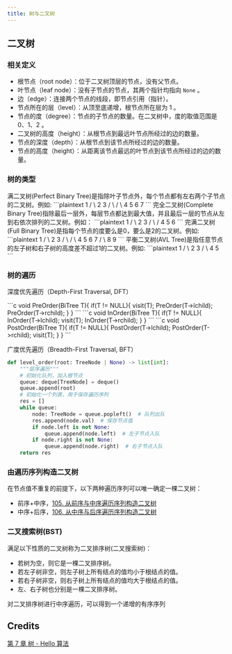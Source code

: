 ```yaml
---
title: 树与二叉树
---
```



## 二叉树

### 相关定义

- 根节点（root node）：位于二叉树顶层的节点，没有父节点。
- 叶节点（leaf node）：没有子节点的节点，其两个指针均指向 `None` 。
- 边（edge）：连接两个节点的线段，即节点引用（指针）。
- 节点所在的层（level）：从顶至底递增，根节点所在层为 1 。
- 节点的度（degree）：节点的子节点的数量。在二叉树中，度的取值范围是 0、1、2 。
- 二叉树的高度（height）：从根节点到最远叶节点所经过的边的数量。
- 节点的深度（depth）：从根节点到该节点所经过的边的数量。
- 节点的高度（height）：从距离该节点最远的叶节点到该节点所经过的边的数量。

### 树的类型

<Tabs>
  <TabItem label="满二叉树">
    满二叉树(Perfect Binary Tree)是指除叶子节点外，每个节点都有左右两个子节点的二叉树。例如:
    ```plaintext
                1
              /   \
             2     3
            / \   / \
           4   5 6   7
    ```
  </TabItem>
  <TabItem label="完全二叉树">
    完全二叉树(Complete Binary Tree)指除最后一层外，每层节点都达到最大值，并且最后一层的节点从左到右依次排列的二叉树。例如：
    ```plaintext
                1
              /   \
             2     3
            / \   /
           4   5 6
    ```
  </TabItem>
  <TabItem label="完满二叉树">
    完满二叉树(Full Binary Tree)是指每个节点的度要么是0，要么是2的二叉树。例如:
    ```plaintext
                1
              /   \
             2     3
            / \   / \
           4   5 6   7
              / \
             8   9
    ```
    </TabItem>
    <TabItem label="平衡二叉树">
    平衡二叉树(AVL Tree)是指任意节点的左子树和右子树的高度差不超过1的二叉树。例如:
    ```plaintext
                1
              /   \
             2     3
            / \
           4   5
    ```
    </TabItem>
</Tabs>


### 树的遍历

深度优先遍历（Depth-First Traversal, DFT）

<Tabs>
  <TabItem label="PreOrder">
    ```c
    void PreOrder(BiTree T){
        if(T != NULL){
            visit(T);
            PreOrder(T->lchild);
            PreOrder(T->rchild);
        }
    }
    ```
  </TabItem>
  <TabItem label="InOrder">
    ```c
    void InOrder(BiTree T){
        if(T != NULL){
            InOrder(T->lchild);
            visit(T);
            InOrder(T->rchild);
        }
    }
    ```
  </TabItem>
    <TabItem label="PostOrder">
        ```c
        void PostOrder(BiTree T){
            if(T != NULL){
                PostOrder(T->lchild);
                PostOrder(T->rchild);
                visit(T);
            }
        }
        ```
    </TabItem>
</Tabs>


广度优先遍历（Breadth-First Traversal, BFT）

```python
def level_order(root: TreeNode | None) -> list[int]:
    """层序遍历"""
    # 初始化队列，加入根节点
    queue: deque[TreeNode] = deque()
    queue.append(root)
    # 初始化一个列表，用于保存遍历序列
    res = []
    while queue:
        node: TreeNode = queue.popleft()  # 队列出队
        res.append(node.val)  # 保存节点值
        if node.left is not None:
            queue.append(node.left)  # 左子节点入队
        if node.right is not None:
            queue.append(node.right)  # 右子节点入队
    return res
```

### 由遍历序列构造二叉树

在节点值不重复的前提下，以下两种遍历序列可以唯一确定一棵二叉树：

- 前序+中序，[105. 从前序与中序遍历序列构造二叉树](https://leetcode.cn/problems/construct-binary-tree-from-preorder-and-inorder-traversal)
- 中序+后序，[106. 从中序与后序遍历序列构造二叉树](https://leetcode.cn/problems/construct-binary-tree-from-inorder-and-postorder-traversal)

### 二叉搜索树(BST)

满足以下性质的二叉树称为二叉排序树(二叉搜索树)：

- 若树为空，则它是一棵二叉排序树。
- 若左子树非空，则左子树上所有结点的值均小于根结点的值。
- 若右子树非空，则右子树上所有结点的值均大于根结点的值。
- 左、右子树也分别是一棵二叉排序树。

对二叉排序树进行中序遍历，可以得到一个递增的有序序列

## Credits

[第 7 章 树 - Hello 算法](https://www.hello-algo.com/chapter_tree/)
